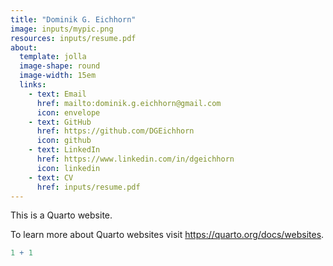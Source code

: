```yaml
---
title: "Dominik G. Eichhorn"
image: inputs/mypic.png
resources: inputs/resume.pdf
about:
  template: jolla
  image-shape: round
  image-width: 15em
  links: 
    - text: Email
      href: mailto:dominik.g.eichhorn@gmail.com
      icon: envelope
    - text: GitHub
      href: https://github.com/DGEichhorn
      icon: github
    - text: LinkedIn
      href: https://www.linkedin.com/in/dgeichhorn
      icon: linkedin
    - text: CV
      href: inputs/resume.pdf
---
```


This is a Quarto website.

To learn more about Quarto websites visit <https://quarto.org/docs/websites>.

```r
1 + 1
```
